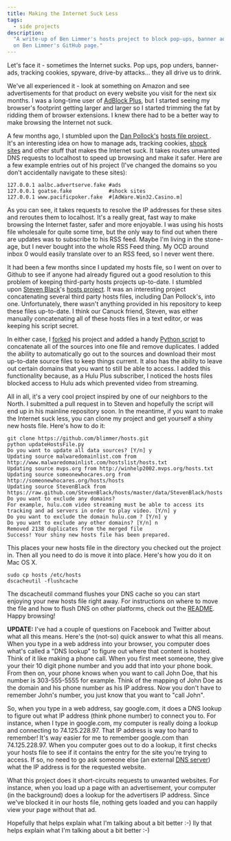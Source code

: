 ```yaml
---
title: Making the Internet Suck Less
tags:
  - side projects
description:
  "A write-up of Ben Limmer's hosts project to block pop-ups, banner ads, tracking cookies, spyware and more. Available
  on Ben Limmer's GitHub page."
---
```


Let's face it - sometimes the Internet sucks. Pop ups, pop unders, banner-ads, tracking cookies, spyware, drive-by
attacks... they all drive us to drink.

We've all experienced it - look at something on Amazon and see advertisements for that product on every website you
visit for the next six months. I was a long-time user of [AdBlock Plus](http://adblockplus.org/), but I started seeing
my browser's footprint getting larger and larger so I started trimming the fat by ridding them of browser extensions. I
knew there had to be a better way to make browsing the Internet not suck.

A few months ago, I stumbled upon the
[Dan Pollock's](http://someonewhocares.org) [hosts file project ](http://someonewhocares.org/hosts/). It's an
interesting idea on how to manage ads, tracking cookies, [shock sites](http://en.wikipedia.org/wiki/Shock_site) and
other stuff that makes the Internet suck. It takes routes unwanted DNS requests to localhost to speed up browsing and
make it safer. Here are a few example entries out of his project (I've changed the domains so you don't accidentally
navigate to these sites):

    127.0.0.1 aalbc.advertserve.fake #ads
    127.0.0.1 goatse.fake            #shock sites
    127.0.0.1 www.pacificpoker.fake  #[AdWare.Win32.Casino.m]

As you can see, it takes requests to resolve the IP addresses for these sites and reroutes them to localhost. It's a
really great, fast way to make browsing the Internet faster, safer and more enjoyable. I was using his hosts file
wholesale for quite some time, but the only way to find out when there are updates was to subscribe to his RSS feed.
Maybe I'm living in the stone-age, but I never bought into the whole RSS Feed thing. My OCD around inbox 0 would easily
translate over to an RSS feed, so I never went there.

It had been a few months since I updated my hosts file, so I went on over to Github to see if anyone had already figured
out a good resolution to this problem of keeping third-party hosts projects up-to-date. I stumbled
upon [Steven Black](https://github.com/StevenBlack)'s [hosts project](https://github.com/StevenBlack/hosts). It was an
interesting project concatenating several third party hosts files, including Dan Pollock's, into one. Unfortunately,
there wasn't anything provided in his repository to keep these files up-to-date. I think our Canuck friend, Steven, was
either manually concatenating all of these hosts files in a text editor, or was keeping his script secret.

In either case, I [forked](https://github.com/blimmer/hosts) his project and added a handy
[Python script](https://github.com/blimmer/hosts/blob/master/updateHostsFile.py) to concatenate all of the sources into
one file and remove duplicates. I added the ability to automatically go out to the sources and download their most
up-to-date source files to keep things current. It also has the ability to leave out certain domains that you want to
still be able to access. I added this functionality because, as a Hulu Plus subscriber, I noticed the hosts files
blocked access to Hulu ads which prevented video from streaming.

All in all, it's a very cool project inspired by one of our neighbors to the North. I submitted a pull request in to
Steven and hopefully the script will end up in his mainline repository soon. In the meantime, if you want to make the
Internet suck less, you can clone my project and get yourself a shiny new hosts file. Here's how to do it:

    git clone https://github.com/blimmer/hosts.git
    python updateHostsFile.py
    Do you want to update all data sources? [Y/n] y
    Updating source malwaredomainlist.com from http://www.malwaredomainlist.com/hostslist/hosts.txt
    Updating source mvps.org from http://winhelp2002.mvps.org/hosts.txt
    Updating source someonewhocares.org from http://someonewhocares.org/hosts/hosts
    Updating source StevenBlack from https://raw.github.com/StevenBlack/hosts/master/data/StevenBlack/hosts
    Do you want to exclude any domains?
    For example, hulu.com video streaming must be able to access its tracking and ad servers in order to play video. [Y/n] y
    Do you want to exclude the domain hulu.com ? [Y/n] y
    Do you want to exclude any other domains? [Y/n] n
    Removed 2138 duplicates from the merged file
    Success! Your shiny new hosts file has been prepared.

This places your new hosts file in the directory you checked out the project in. Then all you need to do is move it into
place. Here's how you do it on Mac OS X.

    sudo cp hosts /etc/hosts
    dscacheutil -flushcache

The dscacheutil command flushes your DNS cache so you can start enjoying your new hosts file right away. For
instructions on where to move the file and how to flush DNS on other platforms, check out the
[README](https://github.com/blimmer/hosts/blob/master/readme.md). Happy browsing!

**UPDATE:** I've had a couple of questions on Facebook and Twitter about what all this means. Here's the (not-so) quick
answer to what this all means. When you type in a web address into your browser, you computer does what's called a "DNS
lookup" to figure out where that content is hosted. Think of it like making a phone call. When you first meet someone,
they give your their 10 digit phone number and you add that into your phone book. From then on, your phone knows when
you want to call John Doe, that his number is 303-555-5555 for example. Think of the mapping of John Doe as the domain
and his phone number as his IP address. Now you don't have to remember John's number, you just know that you want to
"call John".

So, when you type in a web address, say google.com, it does a DNS lookup to figure out what IP address (think phone
number) to connect you to. For instance, when I type in google.com, my computer is really doing a lookup and connecting
to 74.125.228.97. That IP address is way too hard to remember! It's way easier for me to remember google.com than
74.125.228.97. When you computer goes out to do a lookup, it first checks your hosts file to see if it contains the
entry for the site you're trying to access. If so, no need to go ask someone else (an external
[DNS server](http://www.howstuffworks.com/dns.htm)) what the IP address is for the requested website.

What this project does it short-circuits requests to unwanted websites. For instance, when you load up a page with an
advertisement, your computer (in the background) does a lookup for the advertisers IP address. Since we've blocked it in
our hosts file, nothing gets loaded and you can happily view your page without that ad.

Hopefully that helps explain what I'm talking about a bit better :-) lly that helps explain what I'm talking about a bit
better :-)
